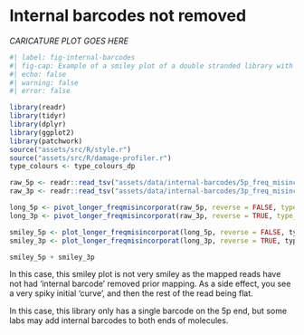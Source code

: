 # Internal barcodes not removed 

<!-- ![_CAPTION GOES HERE](assets/images/512px-Salvador_dali_als_Auge.jpg){#fig-double-stranded-caricature} -->

_CARICATURE PLOT GOES HERE_

```r
#| label: fig-internal-barcodes
#| fig-cap: Example of a smiley plot of a double stranded library with barcodes that were not removed prior mapping. Data taken from library GEN72 (ERR2112579) of [@Andrades_Valtuena2017-qr]. Damage data generated using [DamageProfiler](/intro.qmd) and plotted using R and tidyverse packages [@Wickham2019-ot].
#| echo: false
#| warning: false
#| error: false

library(readr)
library(tidyr)
library(dplyr)
library(ggplot2)
library(patchwork)
source("assets/src/R/style.r")
source("assets/src/R/damage-profiler.r")
type_colours <- type_colours_dp

raw_5p <- readr::read_tsv("assets/data/internal-barcodes/5p_freq_misincorporations.txt", comment = "#")
raw_3p <- readr::read_tsv("assets/data/internal-barcodes/3p_freq_misincorporations.txt", comment = "#")

long_5p <- pivot_longer_freqmisincorporat(raw_5p, reverse = FALSE, type_colours = type_colours)
long_3p <- pivot_longer_freqmisincorporat(raw_3p, reverse = TRUE, type_colours = type_colours)

smiley_5p <- plot_longer_freqmisincorporat(long_5p, reverse = FALSE, type_colours)
smiley_3p <- plot_longer_freqmisincorporat(long_3p, reverse = TRUE, type_colours)

smiley_5p + smiley_3p
```


In this case, this smiley plot is not very smiley as the mapped reads have not had 'internal barcode' removed prior mapping. As a side effect, you see a very spiky initial 'curve', and then the rest of the read being flat.

In this case, this library only has a single barcode on the 5p end, but some labs may add internal barcodes to both ends of molecules.

